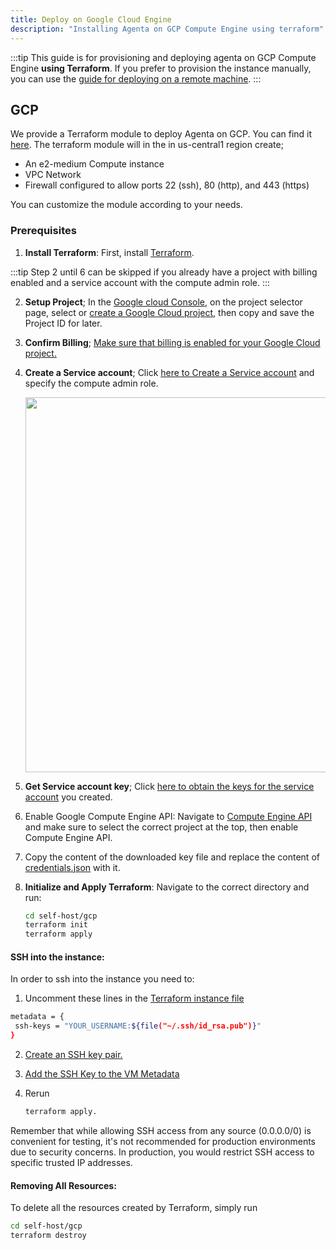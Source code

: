 ```yaml
---
title: Deploy on Google Cloud Engine
description: "Installing Agenta on GCP Compute Engine using terraform"
---
```


:::tip
This guide is for provisioning and deploying agenta on GCP Compute Engine **using Terraform**. If you prefer to provision the instance manually, you can use the [guide for deploying on a remote machine](/self-host/host-remotely/).
:::

## GCP

We provide a Terraform module to deploy Agenta on GCP. You can find it [here](https://github.com/Agenta-AI/agenta/tree/main/self-host/gcp).
The terraform module will in the in us-central1 region create;

- An e2-medium Compute instance
- VPC Network
- Firewall configured to allow ports 22 (ssh), 80 (http), and 443 (https)

You can customize the module according to your needs.

### Prerequisites

1. **Install Terraform**: First, install [Terraform](https://developer.hashicorp.com/terraform/tutorials/aws-get-started/install-cli).

:::tip
Step 2 until 6 can be skipped if you already have a project with billing enabled and a service account with the compute admin role.
:::

2. **Setup Project**; In the [Google cloud Console](https://console.cloud.google.com), on the project selector page, select or [create a Google Cloud project](https://cloud.google.com/resource-manager/docs/creating-managing-projects), then copy and save the Project ID for later.
3. **Confirm Billing**; [Make sure that billing is enabled for your Google Cloud project.](https://cloud.google.com/billing/docs/how-to/verify-billing-enabled#console)
4. **Create a Service account**; Click [here to Create a Service account](https://cloud.google.com/iam/docs/service-accounts-create) and specify the compute admin role.

   <img height="600" src="/images/agenta_service_account.png" />

5. **Get Service account key**; Click [here to obtain the keys for the service account](https://console.cloud.google.com/iam-admin/serviceaccounts?walkthrough_id=iam--create-service-account-keys&start_index=1#step_index=1) you created.
6. Enable Google Compute Engine API: Navigate to [Compute Engine API](https://console.cloud.google.com/apis/library/compute.googleapis.com) and make sure to select the correct project at the top, then enable Compute Engine API.

7. Copy the content of the downloaded key file and replace the content of [credentials.json](https://github.com/Agenta-AI/agenta/blob/main/self-host/gcp/credentials.json) with it.
8. **Initialize and Apply Terraform**: Navigate to the correct directory and run:
   ```bash
   cd self-host/gcp
   terraform init
   terraform apply
   ```

#### SSH into the instance:

In order to ssh into the instance you need to:

1. Uncomment these lines in the [Terraform instance file](https://github.com/Agenta-AI/agenta/blob/main/self-host/gcp/agenta_instance.tf)

```bash
metadata = {
 ssh-keys = "YOUR_USERNAME:${file("~/.ssh/id_rsa.pub")}"
}
```

2. [Create an SSH key pair.](https://cloud.google.com/compute/docs/connect/create-ssh-keys)

3. [Add the SSH Key to the VM Metadata](https://cloud.google.com/compute/docs/connect/add-ssh-keys)

4. Rerun
   ```bash
   terraform apply.
   ```

Remember that while allowing SSH access from any source (0.0.0.0/0) is convenient for testing, it's not recommended for production environments due to security concerns. In production, you would restrict SSH access to specific trusted IP addresses.

#### Removing All Resources:

To delete all the resources created by Terraform, simply run

```bash
cd self-host/gcp
terraform destroy
```

